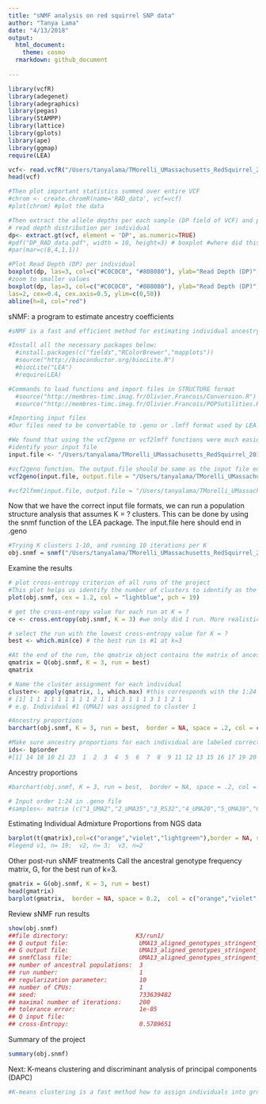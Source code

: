 ```yaml
---
title: "sNMF analysis on red squirrel SNP data"
author: "Tanya Lama"
date: "4/13/2018"
output:
  html_document: 
    theme: cosmo
  rmarkdown: github_document
  
---
```

```r
library(vcfR)
library(adegenet)
library(adegraphics)
library(pegas)
library(StAMPP)
library(lattice)
library(gplots)
library(ape)
library(ggmap) 
require(LEA)
```

```r

vcf<- read.vcfR("/Users/tanyalama/TMorelli_UMassachusetts_RedSquirrel_20170525-01609/VCF_files/UMA13_aligned_genotypes_stringent.vcf", verbose = FALSE)
head(vcf)

#Then plot important statistics summed over entire VCF
#chrom <- create.chromR(name='RAD_data', vcf=vcf) 
#plot(chrom) #plot the data

#Then extract the allele depths per each sample (DP field of VCF) and plot distribution of allele depths of all sites per each sample. NB: You may inspect and visualize other fields of VCF, e.g. allele depth (AD) or genotype quality (GQ)
# read depth distribution per individual 
dp<- extract.gt(vcf, element = 'DP', as.numeric=TRUE)
#pdf("DP_RAD_data.pdf", width = 10, height=3) # boxplot #where did this go?
#par(mar=c(8,4,1,1)) 

#Plot Read Depth (DP) per individual 
boxplot(dp, las=3, col=c("#C0C0C0", "#808080"), ylab="Read Depth (DP)",las=2, cex=0.4, cex.axis=0.5)
#zoom to smaller values 
boxplot(dp, las=3, col=c("#C0C0C0", "#808080"), ylab="Read Depth (DP)",
las=2, cex=0.4, cex.axis=0.5, ylim=c(0,50))
abline(h=8, col="red") 
```

sNMF: a program to estimate ancestry coefficients
```r
#sNMF is a fast and efficient method for estimating individual ancestry coefficients based on sparse non-negative matrix factorization algorithms. In [1], the performances of sNMF were compared to the likelihood algorithm implemented in the computer program ADMIXTURE. Without loss of accuracy, sNMF computed estimates of ancestry coefficients with run-times approximately 10 to 30 times shorter than those of ADMIXTURE.

#Install all the necessary packages below:
  #install.packages(c("fields","RColorBrewer","mapplots"))
  #source("http://bioconductor.org/biocLite.R")
  #biocLite("LEA")
  #require(LEA)

#Commands to load functions and import files in STRUCTURE format
  #source("http://membres-timc.imag.fr/Olivier.Francois/Conversion.R")
  #source("http://membres-timc.imag.fr/Olivier.Francois/POPSutilities.R")

#Importing input files
#Our files need to be convertable to .geno or .lmff format used by LEA. The LEA package has a couple of very helpful functions to convert vcf files to these formats in R. If you can't use these functions, you may need to convert your vcf to STRUCTURE format outside of R using PGDSpider (downloaded at ). 

#We found that using the vcf2geno or vcf2lmff functions were much easier than converting our vcf dataset to STRUCTURE format and then using the struct2geno function.1371 line(s) were removed because these are not SNPs.
#identify your input file
input.file <- "/Users/tanyalama/TMorelli_UMassachusetts_RedSquirrel_20170525-01609/VCF_files/UMA13_aligned_genotypes_stringent.vcf"

#vcf2geno function. The output.file should be same as the input file ending in .geno. force = TRUE if you want to overwrite an existing file under that name. 
vcf2geno(input.file, output.file = "/Users/tanyalama/TMorelli_UMassachusetts_RedSquirrel_20170525-01609/VCF_files/UMA13_aligned_genotypes_stringent.geno", force = TRUE)

#vcf2lfmm(input.file, output.file = "/Users/tanyalama/TMorelli_UMassachusetts_RedSquirrel_20170525-01609/VCF_files/UMA13_aligned_genotypes_stringent.lfmm", force = TRUE)
```

Now that we have the correct input file formats, we can run a population structure analysis that assumes K = ? clusters. This can be done by using the snmf function of the LEA package. The input.file here should end in .geno
```r
#Trying K clusters 1-10, and running 10 iterations per K
obj.snmf = snmf("/Users/tanyalama/TMorelli_UMassachusetts_RedSquirrel_20170525-01609/VCF_files/UMA13_aligned_genotypes_stringent.geno", K = 1:10, project = "new", repetitions = 1, tolerance = 0.00001, entropy=TRUE, ploidy = 2)
```

Examine the results
```r
# plot cross-entropy criterion of all runs of the project
#This plot helps us identify the number of clusters to identify as the most likely for our population (looks like k=3)
plot(obj.snmf, cex = 1.2, col = "lightblue", pch = 19)

# get the cross-entropy value for each run at K = ?
ce <- cross.entropy(obj.snmf, K = 3) #we only did 1 run. More realistically we would perform many runs and select the best one

# select the run with the lowest cross-entropy value for K = ?
best <- which.min(ce) # the best run is #1 at k=3

#At the end of the run, the qmatrix object contains the matrix of ancestry coefficients for each individual and for K = 3 clusters. The Q-matrix has 24 rows and 3 columns, and it is traditionally displayed using a barplot representation. For this representation, we just use the barplot function of R (Figure 1).
qmatrix = Q(obj.snmf, K = 3, run = best)
qmatrix

# Name the cluster assignment for each individual
cluster<- apply(qmatrix, 1, which.max) #this corresponds with the 1:24 order 
# [1] 1 1 1 1 1 1 1 1 1 2 1 1 1 3 1 1 1 3 1 1 2 1 
# e.g. Individual #1 (UMA2) was assigned to cluster 1
```

```r
#Ancestry proportions
barchart(obj.snmf, K = 3, run = best,  border = NA, space = .2, col = c("orange","violet","lightgreen"), xlab = "Individuals", ylab = "Ancestry proportions",  main = "Ancestry matrix", horiz = FALSE,   names.arg = c("1_UMA2","2_UMA35","3_RS32","4_UMA20","5_UMA39","6_UMA19","7_RS104","8_UMA13","9_UMA5", "10_UMA3", "11_UMA26", "12_RS33","13_UMA23", "14_UMA40", "15_UMA8", "16_UMA6", "17_UMA9", "18_UMA38", "19_UMA17", "20_UMA41", "21_UMA4", "22_UMA37", "23_UMA21", "24_UMA42"),cex.names=0.65, las = 2) -> bp 

#Make sure ancestry proportions for each individual are labeled correctly
ids<- bp$order
#[1] 14 18 10 21 23  1  2  3  4  5  6  7  8  9 11 12 13 15 16 17 19 20 22 24
```

Ancestry proportions
```r
#barchart(obj.snmf, K = 3, run = best,  border = NA, space = .2, col = c("orange","violet","lightgreen"), xlab = "Individuals", ylab = "Ancestry proportions",  main = "Ancestry matrix", horiz = FALSE,   names.arg = ids,cex.names=0.65, las = 2) -> bp 

# Input order 1:24 in .geno file
#samples<- matrix (c("1_UMA2","2_UMA35","3_RS32","4_UMA20","5_UMA39","6_UMA19","7_RS104","8_UMA13","9_UMA5", "10_UMA3", "11_UMA26", "12_RS33","13_UMA23", "14_UMA40", "15_UMA8", "16_UMA6", "17_UMA9", "18_UMA38", "19_UMA17", "20_UMA41", "21_UMA4", "22_UMA37", "23_UMA21", "24_UMA42"),ncol= 1)
```

Estimating Individual Admixture Proportions from NGS data
```r
barplot(t(qmatrix),col=c("orange","violet","lightgreen"),border = NA, space = .2,xlab = "Individuals", ylab = "Admixture coefficients", main = "Ancestry matrix", horiz = FALSE, names.arg = c("UMA2","UMA35","RS32","UMA20","UMA39","UMA19","RS104","UMA13","UMA5", "UMA3", "UMA26", "RS33","UMA23", "UMA40", "UMA8", "UMA6", "UMA9", "UMA38", "UMA17", "UMA41", "UMA4", "UMA37", "UMA21", "UMA42"),cex.names=0.65, las = 2)
#legend v1, n= 19;  v2, n= 3;  v3, n=2
```
Other post-run sNMF treatments
Call the ancestral genotype frequency matrix, G, for the best run of k=3. 
```r
gmatrix = G(obj.snmf, K = 3, run = best)
head(gmatrix)
barplot(gmatrix,  border = NA, space = 0.2,  col = c("orange","violet","lightgreen"),  xlab = "Populations", ylab = "Ancestry proportions",  main = "Ancestry matrix") ->gp
```

Review sNMF run results
```r
show(obj.snmf)
##file directory:                   K3/run1/ 
## Q output file:                    UMA13_aligned_genotypes_stringent_r1.3.Q 
## G output file:                    UMA13_aligned_genotypes_stringent_r1.3.G 
## snmfClass file:                   UMA13_aligned_genotypes_stringent_r1.3.snmfClass 
## number of ancestral populations:  3 
## run number:                       1 
## regularization parameter:         10 
## number of CPUs:                   1 
## seed:                             733639482 
## maximal number of iterations:     200 
## tolerance error:                  1e-05 
## Q input file:                      
## cross-Entropy:                    0.5789651 
```

Summary of the project
```r
summary(obj.snmf)
```

Next: K-means clustering and discriminant analysis of principal components (DAPC) 
```r
#K‐means clustering is a fast method how to assign individuals into groups. Unlike STRUCTURE it does not make assumptions on population genetic parameters such as Hardy Weinberg equilibrium....
```
